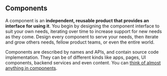 ## Components

A component is an **independent, reusable product that provides an interface for using it**. You begin by designing the component interface to suit 
your own needs, iterating over time to increase support for new needs as they come.  Design every component to serve your needs, then iterate and grow others needs, fellow product teams, 
or even the entire world.

Components are described by names and APIs, and contain source code implementation. They can be of different kinds like apps, pages, UI components, backend services and even content.
You can [think of almost anything in components](/docs/thinking-in-components).
